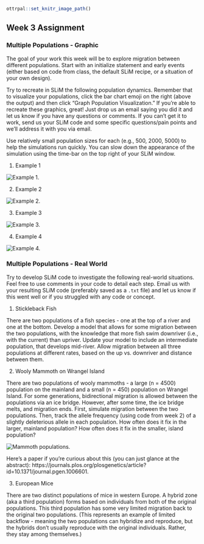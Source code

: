 ```r
ottrpal::set_knitr_image_path()
``` 

## Week 3 Assignment

### Multiple Populations - Graphic 

The goal of your work this week will be to explore migration between different populations. Start with an initialize statement and early events (either based on code from class, the default SLiM recipe, or a situation of your own design). 

Try to recreate in SLiM the following population dynamics. Remember that to visualize your populations, click the bar chart emoji on the right (above the output) and then click "Graph Population Visualization." If you're able to recreate these graphics, great! Just drop us an email saying you did it and let us know if you have any questions or comments. If you can't get it to work, send us your SLiM code and some specific questions/pain points and we'll address it with you via email.

Use relatively small population sizes for each (e.g., 500, 2000, 5000) to help the simulations run quickly. You can slow down the appearance of the simulation using the time-bar on the top right of your SLiM window. 

1. Example 1 

<img src="img/week3/example1.png" title="Example 1" alt="Example 1." style="display: block; margin: auto;" />

2. Example 2

<img src="img/week3/example2.png" title="Example 2" alt="Example 2." style="display: block; margin: auto;" />

3. Example 3

<img src="img/week3/example3.png" title="Example 3" alt="Example 3." style="display: block; margin: auto;" />

4. Example 4 

<img src="img/week3/example4.png" title="Example 4" alt="Example 4." style="display: block; margin: auto;" />

### Multiple Populations - Real World 

Try to develop SLiM code to investigate the following real-world situations. Feel free to use comments in your code to detail each step. Email us with your resulting SLiM code (preferably saved as a `.txt` file) and let us know if this went well or if you struggled with any code or concept. 

1. Stickleback Fish

There are two populations of a fish species - one at the top of a river and one at the bottom. Develop a model that allows for some migration between the two populations, with the knowledge that more fish swim downriver (i.e., with the current) than upriver. Update your model to include an intermediate population, that develops mid-river. Allow migration between all three populations at different rates, based on the up vs. downriver and distance between them. 

2. Wooly Mammoth on Wrangel Island 

There are two populations of wooly mammoths - a large (n = 4500) population on the mainland and a small (n = 450) population on Wrangel Island. For some generations, bidirectional migration is allowed between the populations via an ice bridge. However, after some time, the ice bridge melts, and migration ends. First, simulate migration between the two populations. Then, track the allele frequency (using code from week 2) of a slightly deleterious allele in each population. How often does it fix in the larger, mainland population? How often does it fix in the smaller, island population? 

<img src="img/mammoth_wrangel.png" title="Mammoth populations" alt="Mammoth populations." style="display: block; margin: auto;" />

Here's a paper if you're curious about this (you can just glance at the abstract): https://journals.plos.org/plosgenetics/article?id=10.1371/journal.pgen.1006601. 

3. European Mice 

There are two distinct populations of mice in western Europe. A hybrid zone (aka a third population) forms based on individuals from both of the original populations. This third population has some very limited migration back to the original two populations. (This represents an example of limited backflow - meaning the two populations can hybridize and reproduce, but the hybrids don't usually reproduce with the original individuals. Rather, they stay among themselves.)







